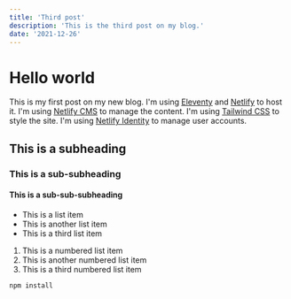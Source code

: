 ```yaml
---
title: 'Third post'
description: 'This is the third post on my blog.'
date: '2021-12-26'
---
```


# Hello world

This is my first post on my new blog. I'm using [Eleventy](https://www.11ty.dev/) and [Netlify](https://www.netlify.com/) to host it. I'm using [Netlify CMS](https://www.netlifycms.org/) to manage the content.
I'm using [Tailwind CSS](https://tailwindcss.com/) to style the site. I'm using [Netlify Identity](https://docs.netlify.com/visitor-access/identity/) to manage user accounts.

## This is a subheading

### This is a sub-subheading

#### This is a sub-sub-subheading

- This is a list item
- This is another list item
- This is a third list item

1. This is a numbered list item
2. This is another numbered list item
3. This is a third numbered list item

```bash
npm install
```
